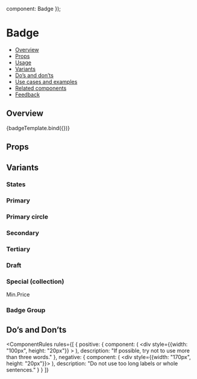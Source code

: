 
  component: Badge
});

<Meta title="Badge" component={Badge} argTypes={metaSettings.argTypes} decorators={metaSettings.decorators} />

<!--- Component template -->


<!--- Component documentation -->

# Badge

- [Overview](#overview)
- [Props](#props)
- [Usage](#usage)
- [Variants](#variants)
- [Do’s and don’ts](#dos-and-dots)
- [Use cases and examples](#use-cases-and-examples)
- [Related components](#related-components)
- [Feedback](#feedback)

## Overview

<Canvas>
  <Story name="Overview">{badgeTemplate.bind({})}</Story>
</Canvas>

## Props

<ArgsTable story="Overview" />

## Variants

### States

<Canvas>
  <Story name="States">
    <Badge isDot={true} dot="accent" />
    <Badge isDot={true} dot="warning" />
    <Badge isDot={true} dot="positive" />
    <Badge isDot={true} dot="negative" />
  </Story>
</Canvas>

### Primary

<Canvas>
  <Story name="Primary">
    <div className="l3-storybook-badge_primary-label">
      <Badge type="primary" label="Label" />
    </div>
    <div className="l3-storybook-badge_primary-label-with-icon">
      <Badge type="primary" label="Label" icon={Games} iconClassName="icon-color-white" />
    </div>
    <div className="l3-storybook-badge_small-label">
      <Badge type="primary" label="2" />
    </div>
    <div className="l3-storybook-badge_small-icon">
      <Badge type="primary" icon={Games} iconClassName="icon-color-white" />
    </div>
  </Story>
</Canvas>

### Primary circle

<Canvas>
  <Story name="Primary circle">
    <div className="l3-storybook-badge_primary-circle-label">
      <Badge type="primaryCircle" label="Label" />
    </div>
    <div className="l3-storybook-badge_primary-circle-label-with-icon">
      <Badge type="primaryCircle" label="Label" icon={Games} iconClassName="icon-color-white" />
    </div>
    <div className="l3-storybook-badge_small-label">
      <Badge type="primaryCircle" label="2" />
    </div>
    <div className="l3-storybook-badge_small-icon">
      <Badge type="primaryCircle" icon={Games} iconClassName="icon-color-white" />
    </div>
  </Story>
</Canvas>

### Secondary

<Canvas>
  <Story name="Secondary">
    <div className="l3-storybook-badge_large-label">
      <Badge type="secondary" label="Label" />
    </div>
    <div className="l3-storybook-badge_icon-with-label">
      <Badge type="secondary" label="Label" icon={Games} iconClassName="icon-color-black" />
    </div>
    <div className="l3-storybook-badge_small-label">
      <Badge type="secondary" label="2" />
    </div>
    <div className="l3-storybook-badge_small-icon">
      <Badge type="secondary" icon={Games} iconClassName="icon-color-black" />
    </div>
  </Story>
</Canvas>

### Tertiary

<Canvas>
  <Story name="Tertiary">
    <div className="l3-storybook-badge_large-label">
      <Badge type="tertiary" label="Label" />
    </div>
    <div className="l3-storybook-badge_icon-with-label">
      <Badge type="tertiary" label="Label" icon={Games} iconClassName="icon-color-black" />
    </div>
    <div className="l3-storybook-badge_small-label">
      <Badge type="tertiary" label="2" />
    </div>
    <div className="l3-storybook-badge_small-icon">
      <Badge type="tertiary" icon={Games} iconClassName="icon-color-black" />
    </div>
  </Story>
</Canvas>

### Draft

<Canvas>
  <Story name="Draft">
    <div className="l3-storybook-badge_draft">
      <Badge draft="warning" label="Draft" dot="warning" />
    </div>
    <div className="l3-storybook-badge_draft">
      <Badge draft="positive" label="Live" dot="positive" />
    </div>
    <div className="l3-storybook-badge_draft">
      <Badge draft="negative" dot="negative" label="Failed" />
    </div>
  </Story>
</Canvas>

### Special (collection)

<Canvas>
  <Story name="Special (collection)">
    <div className="l3-storybook-badge-wrapper">
      <div className="l3-storybook-badge-column-wrapper">
        <span className="specialTitle">Min.Price</span>
        <Badge special="withText" value="0,96" />
      </div>
      <div className="l3-storybook-badge-special-badge">
        <Badge special="withoutText" value="0,96" />
      </div>
    </div>
  </Story>
</Canvas>

### Badge Group

<Canvas>
  <Story name="Badge Group">
    <div className="l3-storybook-badge-badgeGroup">
      <Badge badgeGroup={true} label="Label" icon={Games} text="Label" />
    </div>
  </Story>
</Canvas>

## Do’s and Don’ts

<ComponentRules
  rules={[
    {
      positive: {
        component: (
          <div style={{width: "100px", height: "20px"}} >
          <Badge
          type="primary"
          label="Lorem ipsum."/>
          </div>
        ),
        description: "If possible, try not to use more than three words."
      },
      negative: {
        component: (
          <div style={{width: "170px", height: "20px"}}>
          <Badge
          type="primary"
          label="Lorem ipsum dolor sit."/>
          </div>
        ),
        description: "Do not use too long labels or whole sentences."
      }
    }
  ]}
>

</ComponentRules>
